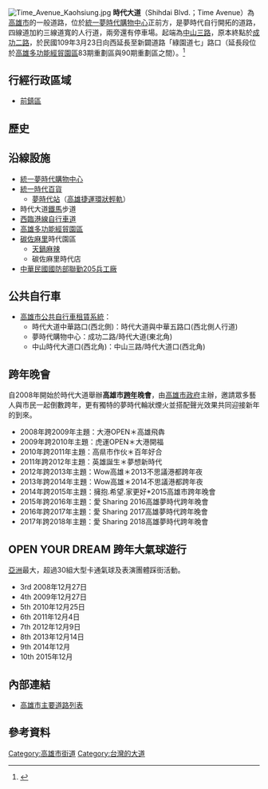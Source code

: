 {{Infobox TwRoad2
|bgcolorh= 
|colorh=
|code=
|name=時代大道
|enname=Shihdai Blvd.
|level=一般道路
|length=
|sec=
|lastext=
|line=
|start=[[中山三路|中山三路]]
|end=[[綠園道七|綠園道七]]
|junc=[[中華五路|中華五路]]、[[成功路_(高雄市)|成功二路]]
|img=Shihdai Blvd., Kaohsiung City 20110621.jpg
|cap=時代大道
|size=
|left=
|right=
|leftlink=
|leftdirection=
|rightlink=
|rightdirection=
|SN=
|SNtype=
|SNNum=
|SN2=
|SN2type=
|SN2Num=
|SN3=
|SN3type=
|SN3Num=
}}
[[File:Time_Avenue_Kaohsiung.jpg|thumb]]
'''時代大道'''（Shihdai Blvd.；Time Avenue）為[[高雄市|高雄市]]的一般道路，位於[[統一夢時代購物中心|統一夢時代購物中心]]正前方，是夢時代自行開拓的道路，四線道加約三線道寬的人行道，兩旁還有停車場。起端為[[中山三路|中山三路]]，原本終點於[[成功路_(高雄市)|成功二路]]，於民國109年3月23日向西延長至新闢道路「綠園道七」路口（延長段位於[[高雄多功能經貿園區|高雄多功能經貿園區]]83期重劃區與90期重劃區之間）。<ref>{{cite book|url=http://urban-web.kcg.gov.tw/ksnew/ks08/news_02.jsp?bu=43&bd=20100721&bs=1&pic=2|title=高雄亞灣三道路啟用 有利招商 - 工商時報|publisher=工商時報|date=2020-03-24}}{{Dead link|date=2020年7月 |bot=InternetArchiveBot |fix-attempted=yes }}</ref>

== 行經行政區域 ==
* [[前鎮區|前鎮區]]

== 歷史 ==
{{expand-section}}

== 沿線設施 ==
* [[統一夢時代購物中心|統一夢時代購物中心]]
* [[統一時代百貨|統一時代百貨]]
** <!-- 注释出：[[File:Kaohsiung_Metro_Logo(Logo_Only).svg|25px]] --> [[夢時代站|夢時代站]]（[[高雄捷運環狀輕軌|高雄捷運環狀輕軌]]）
* 時代大道[[鐵馬|鐵馬]]步道
* [[西臨港線自行車道|西臨港線自行車道]]
* [[高雄多功能經貿園區|高雄多功能經貿園區]]
* [[碳佐麻里|碳佐麻里]]時代園區
** [[天鍋麻辣|天鍋麻辣]]
** 碳佐麻里時代店
* [[中華民國國防部|中華民國國防部]][[聯勤205兵工廠|聯勤205兵工廠]]

== 公共自行車 ==
* [[高雄市公共自行車租賃系統|高雄市公共自行車租賃系統]]：
** 時代大道中華路口(西北側)：時代大道與中華五路口(西北側人行道)
** 夢時代購物中心：成功二路/時代大道(東北角)
** 中山時代大道口(西北角)：中山三路/時代大道口(西北角)

== 跨年晚會 ==
自2008年開始於時代大道舉辦'''高雄市[[跨年|跨年]]晚會'''，由[[高雄市政府|高雄市政府]]主辦，邀請眾多藝人與市民一起倒數跨年，更有獨特的夢時代輪狀煙火並搭配聲光效果共同迎接新年的到來。
* 2008年跨2009年主題：大港OPEN＊高雄飛犇
* 2009年跨2010年主題：虎運OPEN＊大港開福
* 2010年跨2011年主題：高県市作伙＊百年好合
* 2011年跨2012年主題：英雄誕生＊夢想新時代
* 2012年跨2013年主題：Wow高雄＊2013不思議港都跨年夜
* 2013年跨2014年主題：Wow高雄＊2014不思議港都跨年夜
* 2014年跨2015年主題：擁抱.希望.家更好*2015高雄市跨年晚會
* 2015年跨2016年主題：愛 Sharing 2016高雄夢時代跨年晚會
* 2016年跨2017年主題：愛 Sharing 2017高雄夢時代跨年晚會
* 2017年跨2018年主題：愛 Sharing 2018高雄夢時代跨年晚會

== OPEN YOUR DREAM 跨年大氣球遊行 ==
[[亞洲|亞洲]]最大，超過30組大型卡通氣球及表演團體踩街活動。
* 3rd 2008年12月27日 
* 4th 2009年12月27日
* 5th 2010年12月25日 
* 6th 2011年12月4日
* 7th 2012年12月9日
* 8th 2013年12月14日
* 9th 2014年12月
* 10th 2015年12月

== 內部連結 ==
*[[高雄市主要道路列表|高雄市主要道路列表]]

== 參考資料 ==
{{reflist}}

{{高雄市重要道路}}
{{高雄多功能經貿園區}}

[[Category:高雄市街道|Category:高雄市街道]]
[[Category:台灣的大道|Category:台灣的大道]]